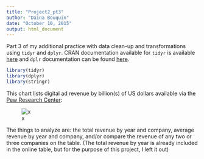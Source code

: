 ```yaml
---
title: "Project2_pt3"
author: "Daina Bouquin"
date: "October 10, 2015"
output: html_document
---
```


Part 3 of my additional practice with data clean-up and transformations using `tidyr` and `dplyr`. CRAN documentation available for `tidyr` is available [here](https://cran.r-project.org/web/packages/tidyr/tidyr.pdf) and `dplr` documentation can be found [here](https://cran.rstudio.com/web/packages/dplyr/vignettes/introduction.html).

```r
library(tidyr)
library(dplyr)
library(stringr)
```

This chart lists digital ad revenue by billion(s) of US dollars available via the [Pew Research Center](http://www.journalism.org/media-indicators/digital-u-s-display-advertising-by-company/):

![x](https://dl.dropboxusercontent.com/u/105967710/Screen%20Shot%202015-10-08%20at%203.55.33%20PM.png)


The things to analyze are: the total revenue by year and company, average revenue by year and company, and/or compare the revenue of any two or three companies on the table. (The total revenue by year is already included in the online table, but for the purpose of this project, I left it out)